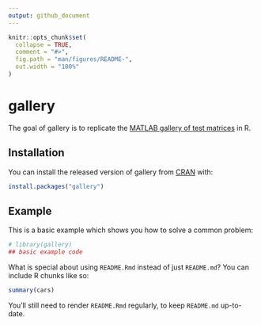 ---
output: github_document
---

<!-- README.md is generated from README.Rmd. Please edit that file -->

```{r, include = FALSE}
knitr::opts_chunk$set(
  collapse = TRUE,
  comment = "#>",
  fig.path = "man/figures/README-",
  out.width = "100%"
)
```

# gallery

<!-- badges: start -->
<!-- badges: end -->

The goal of gallery is to replicate the [MATLAB gallery of test matrices](https://www.mathworks.com/help/matlab/ref/gallery.html) in R.

## Installation

You can install the released version of gallery from [CRAN](https://CRAN.R-project.org) with:

``` r
install.packages("gallery")
```

## Example

This is a basic example which shows you how to solve a common problem:

```{r example}
# library(gallery)
## basic example code
```

What is special about using `README.Rmd` instead of just `README.md`? You can include R chunks like so:

```{r cars}
summary(cars)
```

You'll still need to render `README.Rmd` regularly, to keep `README.md` up-to-date.

